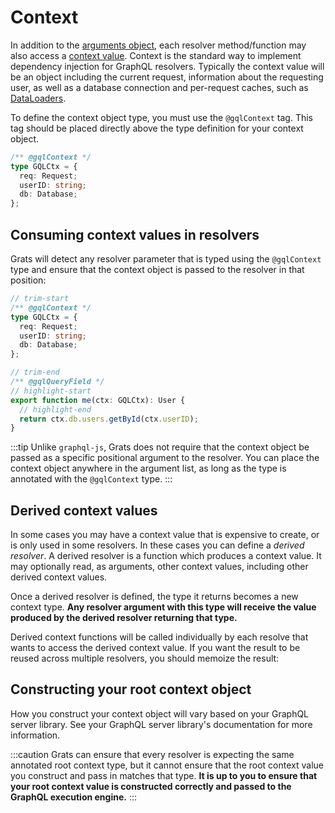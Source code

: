 
# Context

In addition to the [arguments object](./03-arguments.mdx), each resolver method/function may also access a [context value](https://graphql.org/learn/execution/#root-fields--resolvers). Context is the standard way to implement dependency injection for GraphQL resolvers. Typically the context value will be an object including the current request, information about the requesting user, as well as a database connection and per-request caches, such as [DataLoaders](https://github.com/graphql/dataloader).

To define the context object type, you must use the `@gqlContext` tag. This tag should be placed directly above the type definition for your context object.

```ts
/** @gqlContext */
type GQLCtx = {
  req: Request;
  userID: string;
  db: Database;
};
```

## Consuming context values in resolvers

Grats will detect any resolver parameter that is typed using the `@gqlContext` type and ensure that the context object is passed to the resolver in that position:

```ts
// trim-start
/** @gqlContext */
type GQLCtx = {
  req: Request;
  userID: string;
  db: Database;
};

// trim-end
/** @gqlQueryField */
// highlight-start
export function me(ctx: GQLCtx): User {
  // highlight-end
  return ctx.db.users.getById(ctx.userID);
}
```

:::tip
Unlike `graphql-js`, Grats does not require that the context object be passed as a specific positional argument to the resolver. You can place the context object anywhere in the argument list, as long as the type is annotated with the `@gqlContext` type.
:::

## Derived context values

In some cases you may have a context value that is expensive to create, or is only used in some resolvers. In these cases you can define a _derived resolver_. A derived resolver is a function which produces a context value. It may optionally read, as arguments, other context values, including other derived context values.

Once a derived resolver is defined, the type it returns becomes a new context type. **Any resolver argument with this type will receive the value produced by the derived resolver returning that type.**

<GratsCode out={DerivedContext} mode="ts" />

Derived context functions will be called individually by each resolve that wants to access the derived context value. If you want the result to be reused across multiple resolvers, you should memoize the result:

<GratsCode out={DerivedContextMemoized} mode="ts" />

## Constructing your root context object

How you construct your context object will vary based on your GraphQL server library. See your GraphQL server library's documentation for more information.

:::caution
Grats can ensure that every resolver is expecting the same annotated root context type, but it cannot ensure that the root context value you construct and pass in matches that type. **It is up to you to ensure that your root context value is constructed correctly and passed to the GraphQL execution engine.**
:::
